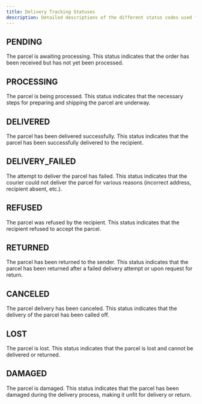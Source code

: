```yaml
---
title: Delivery Tracking Statuses
description: Detailed descriptions of the different status codes used for tracking parcels in our delivery system.
---
```


## PENDING
The parcel is awaiting processing.
This status indicates that the order has been received but has not yet been processed.

## PROCESSING
The parcel is being processed.
This status indicates that the necessary steps for preparing and shipping the parcel are underway.

## DELIVERED
The parcel has been delivered successfully.
This status indicates that the parcel has been successfully delivered to the recipient.

## DELIVERY_FAILED
The attempt to deliver the parcel has failed.
This status indicates that the courier could not deliver the parcel for various reasons (incorrect address, recipient absent, etc.).

## REFUSED
The parcel was refused by the recipient.
This status indicates that the recipient refused to accept the parcel.

## RETURNED
The parcel has been returned to the sender.
This status indicates that the parcel has been returned after a failed delivery attempt or upon request for return.

## CANCELED
The parcel delivery has been canceled.
This status indicates that the delivery of the parcel has been called off.

## LOST
The parcel is lost.
This status indicates that the parcel is lost and cannot be delivered or returned.

## DAMAGED
The parcel is damaged.
This status indicates that the parcel has been damaged during the delivery process, making it unfit for delivery or return.
